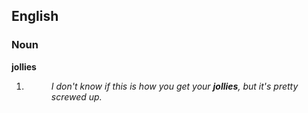 ==English==

===Noun===
'''jollies'''

# {{plural of|[[jolly]]}}
#:''I don't know if this is how you get your '''jollies''', but it's pretty screwed up.''